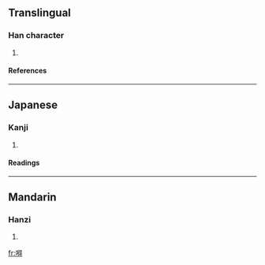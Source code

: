 ==Translingual==
===Han character===
{{Han char|rn=30|rad=口|as=11|sn=14|four=|canj=口竹人戈 (RHOI)}}
# {{defn|Han}}
====References====
{{Han ref|kx=0206.201|dkj=04229|hdz=10677.110|uh=561A|ud=22042}}
----
==Japanese==
===Kanji===
{{ja-kanji|grade=|rs=口11}}
# {{defn|Japanese}} 
====Readings====
{{ja-readings|on=[[とく]] (toku)|kun=}}
----
==Mandarin==
===Hanzi===
{{cmn-hanzi|pin=[[dé]] (de2)|wg=te<sup>2</sup>}}
# {{defn|Mandarin}}

[[fr:嘚]]